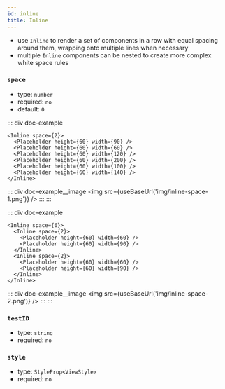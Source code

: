 ```yaml
---
id: inline
title: Inline
---
```



- use `Inline` to render a set of components in a row with equal spacing around them, wrapping onto multiple lines when necessary
- multiple `Inline` components can be nested to create more complex white space rules

### `space`

- type: `number`
- required: `no`
- default: `0`

::: div doc-example
```tsx
<Inline space={2}>
  <Placeholder height={60} width={90} />
  <Placeholder height={60} width={60} />
  <Placeholder height={60} width={120} />
  <Placeholder height={60} width={200} />
  <Placeholder height={60} width={100} />
  <Placeholder height={60} width={140} />
</Inline>
```

  ::: div doc-example__image
  <img src={useBaseUrl('img/inline-space-1.png')} />
  :::
:::

::: div doc-example
```tsx
<Inline space={6}>
  <Inline space={2}>
    <Placeholder height={60} width={60} />
    <Placeholder height={60} width={90} />
  </Inline>
  <Inline space={2}>
    <Placeholder height={60} width={60} />
    <Placeholder height={60} width={90} />
  </Inline>
</Inline>
```

  ::: div doc-example__image
  <img src={useBaseUrl('img/inline-space-2.png')} />
  :::
:::

### `testID`

- type: `string`
- required: `no`

### `style`

- type: `StyleProp<ViewStyle>`
- required: `no`
